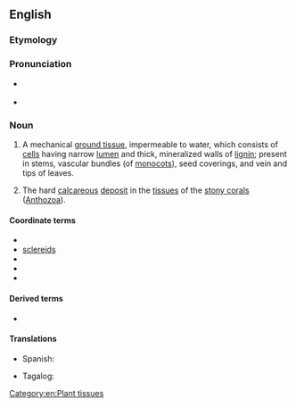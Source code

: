==English==

===Etymology===
{{confix|en|sclero|enchyma}}

===Pronunciation===
* {{a|UK}} {{IPA|en|/sklɪəɹˈɛŋkɪmə/}}
* {{a|GA}} {{IPA|en|/skləɹˈɛŋkəmə/}}<!-- weak vowel merger -->

===Noun===
{{en-noun|~|s|sclerenchymata}}

# {{lb|en|botany}} A mechanical [[ground tissue]], impermeable to water, which consists of [[cell]]s having narrow [[lumen]] and thick, mineralized walls of [[lignin]]; present in stems, vascular bundles (of [[monocot]]s), seed coverings, and vein and tips of leaves.
# {{lb|en|zoology}} The hard [[calcareous]] [[deposit]] in the [[tissue]]s of the [[stony coral]]s ([[Anthozoa]]).<!--Webster 1913-->

====Coordinate terms====
* {{l|en|chlorenchyma}}
* [[sclereid]]s
* {{l|en|collenchyma}}
* {{l|en|merenchyma}}
* {{l|en|parenchyma}}

====Derived terms====
* {{l|en|sclerenchymatous}}

====Translations====
{{trans-top|a mechanical, supportive ground tissue in plants consisting of aggregates of cells having thick, often mineralized walls}}
* Spanish: {{t|es|esclerénquima|m}}
{{trans-mid}}
* Tagalog: {{t|tl|tagasihayan}}
{{trans-bottom}}

[[Category:en:Plant tissues]]